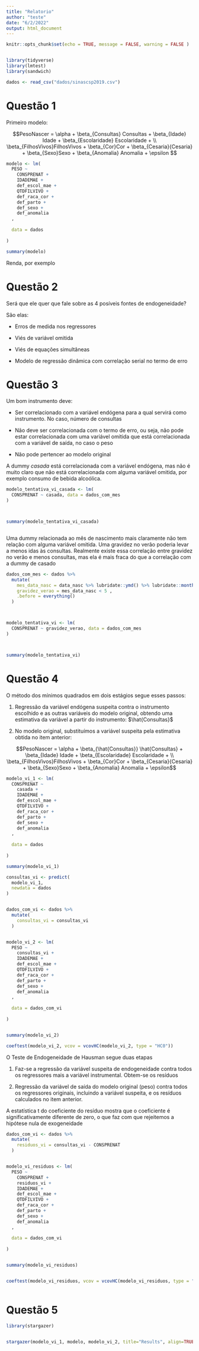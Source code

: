 ```yaml
---
title: "Relatorio"
author: "teste"
date: "6/2/2022"
output: html_document
---
```


```r
knitr::opts_chunk$set(echo = TRUE, message = FALSE, warning = FALSE )


library(tidyverse)
library(lmtest)
library(sandwich)


```

```r

dados <- read_csv("dados/sinascsp2019.csv")


```



# Questão 1

Primeiro modelo:

$$PesoNascer = \alpha + \beta_{Consultas} Consultas + \beta_{Idade} Idade + \beta_{Escolaridade} Escolaridade + \\ \beta_{FilhosVivos}FilhosVivos + \beta_{Cor}Cor + \beta_{Cesaria}{Cesaria} + \beta_{Sexo}Sexo + \beta_{Anomalia} Anomalia + \epsilon    $$


```r


modelo <- lm(
  PESO ~ 
    CONSPRENAT +
    IDADEMAE +
    def_escol_mae +
    QTDFILVIVO + 
    def_raca_cor +
    def_parto +
    def_sexo +
    def_anomalia
  ,
  
  data = dados
    
)

summary(modelo)


```

Renda, por exemplo



# Questão 2


Será que ele quer que fale sobre as 4 posíveis fontes de endogeneidade?

São elas:

- Erros de medida nos regressores

- Viés de variável omitida

- Viés de equações simultâneas

- Modelo de regressão dinâmica com correlação serial no termo de erro



# Questão 3


Um bom instrumento deve:

- Ser correlacionado com a variável endógena para a qual servirá como instrumento. No caso, número de consultas

- Não deve ser correlacionada com o termo de erro, ou seja, não pode estar correlacionada com uma variável omitida que está correlacionada com a variável de saída, no caso o peso

- Não pode pertencer ao modelo original



A dummy $casada$ está correlacionada com a variável endógena, mas não é muito claro que não está correlacionada com alguma variável omitida, por exemplo consumo de bebida alcoólica.



```r

modelo_tentativa_vi_casada <- lm(
  CONSPRENAT ~ casada, data = dados_com_mes
)



summary(modelo_tentativa_vi_casada)



```

Uma dummy relacionada ao mês de nascimento mais claramente não tem relação com alguma variável omitida. Uma gravidez no verão poderia levar a menos idas às consultas. Realmente existe essa correlação entre gravidez no verão e menos consultas, mas ela é mais fraca do que a correlação com a dummy de casado




```r


dados_com_mes <- dados %>% 
  mutate(
    mes_data_nasc = data_nasc %>% lubridate::ymd() %>% lubridate::month(),
    gravidez_verao = mes_data_nasc < 5 ,
    .before = everything()
  ) 



modelo_tentativa_vi <- lm(
  CONSPRENAT ~ gravidez_verao, data = dados_com_mes
)



summary(modelo_tentativa_vi)


```


# Questão 4


O método dos mínimos quadrados em dois estágios segue esses passos:

1. Regressão da variável endógena suspeita contra o instrumento escolhido e as outras variáveis do modelo original, obtendo uma estimativa da variável a partir do instrumento: $\hat{Consultas}$


2. No modelo original, substituímos a variável suspeita pela estimativa obtida no item anterior:

$$PesoNascer = \alpha + \beta_{\hat{Consultas}} \hat{Consultas} + \beta_{Idade} Idade + \beta_{Escolaridade} Escolaridade + \\ \beta_{FilhosVivos}FilhosVivos + \beta_{Cor}Cor + \beta_{Cesaria}{Cesaria} + \beta_{Sexo}Sexo + \beta_{Anomalia} Anomalia + \epsilon$$



```r
modelo_vi_1 <- lm(
  CONSPRENAT ~ 
    casada +
    IDADEMAE +
    def_escol_mae +
    QTDFILVIVO + 
    def_raca_cor +
    def_parto +
    def_sexo +
    def_anomalia
  ,
  
  data = dados
    
)

summary(modelo_vi_1)

```






```r

consultas_vi <- predict(
  modelo_vi_1,
  newdata = dados
)


dados_com_vi <- dados %>% 
  mutate(
    consultas_vi = consultas_vi
  )


modelo_vi_2 <- lm(
  PESO ~ 
    consultas_vi +
    IDADEMAE +
    def_escol_mae +
    QTDFILVIVO + 
    def_raca_cor +
    def_parto +
    def_sexo +
    def_anomalia
  ,
  
  data = dados_com_vi
    
)


summary(modelo_vi_2)


```



```r

coeftest(modelo_vi_2, vcov = vcovHC(modelo_vi_2, type = "HC0"))


```

O Teste de Endogeneidade de Hausman segue duas etapas



1. Faz-se a regressão da variável suspeita de endogeneidade contra todos os regressores mais a variável instrumental. Obtem-se os resíduos

2. Regressão da variável de saída do modelo original (peso) contra todos os regressores originais, incluindo a variável suspeita, e os resíduos calculados no item anterior.

A estatística t do coeficiente do resíduo mostra que o coeficiente é significativamente diferente de zero, o que faz com que rejeitemos a hipótese nula de exogeneidade


```r

dados_com_vi <- dados %>% 
  mutate(
    residuos_vi = consultas_vi - CONSPRENAT
  )


modelo_vi_residuos <- lm(
  PESO ~ 
    CONSPRENAT +
    residuos_vi +
    IDADEMAE +
    def_escol_mae +
    QTDFILVIVO + 
    def_raca_cor +
    def_parto +
    def_sexo +
    def_anomalia
  ,
  
  data = dados_com_vi
    
)


summary(modelo_vi_residuos)



```
```r

coeftest(modelo_vi_residuos, vcov = vcovHC(modelo_vi_residuos, type = "HC0"))



```




# Questão 5


```r

library(stargazer)


stargazer(modelo_vi_1, modelo, modelo_vi_2, title="Results", align=TRUE, type = "html")


```






